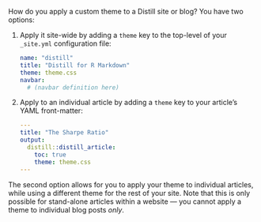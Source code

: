 How do you apply a custom theme to a Distill site or blog? You have two options:

1.  Apply it site-wide by adding a `theme` key to the top-level of your `_site.yml` configuration file:

    ``` .yaml
    name: "distill"
    title: "Distill for R Markdown"
    theme: theme.css
    navbar:
      # (navbar definition here)
    ```

2.  Apply to an individual article by adding a `theme` key to your article's YAML front-matter:

    ``` .yaml
    ---
    title: "The Sharpe Ratio"
    output:
      distill::distill_article:
        toc: true
        theme: theme.css
    ---
    ```

The second option allows for you to apply your theme to individual articles, while using a different theme for the rest of your site. Note that this is only possible for stand-alone articles within a website --- you cannot apply a theme to individual blog posts *only*.
